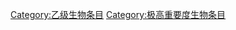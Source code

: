 {{catmore1|[[Wikipedia:生物专题|Wikipedia:生物专题]]}}
{{emptycat}}
{{生物条目统计表}}
[[Category:乙级生物条目|Category:乙级生物条目]]
[[Category:极高重要度生物条目|Category:极高重要度生物条目]]